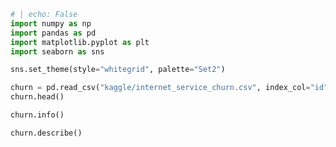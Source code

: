 ```python
# | echo: False
import numpy as np
import pandas as pd
import matplotlib.pyplot as plt
import seaborn as sns

sns.set_theme(style="whitegrid", palette="Set2")
```

```python
churn = pd.read_csv("kaggle/internet_service_churn.csv", index_col="id")
churn.head()
```

```python
churn.info()
```


```python
churn.describe()
```